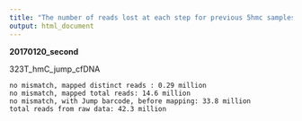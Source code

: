 ```yaml
---
title: "The number of reads lost at each step for previous 5hmc samples"
output: html_document
---
```



**20170120_second**



323T_hmC_jump_cfDNA

```
no mismatch, mapped distinct reads : 0.29 million
no mismatch, mapped total reads: 14.6 million
no mismatch, with Jump barcode, before mapping: 33.8 million
total reads from raw data: 42.3 million
```